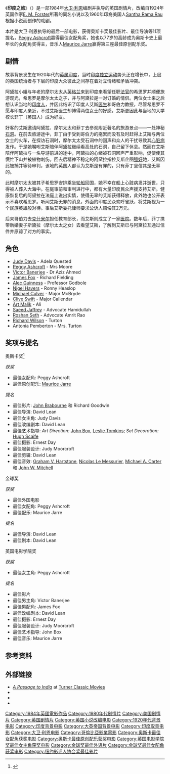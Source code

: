 {{Infobox film
| name = 印度之旅
| original_name = {{lang|en|''A Passage to India''}}
| image = PassageToIndiaPoster.jpg
| caption = 电影海报
| director = [[David_Lean|David Lean]]
| producer = [[John_Knatchbull,_7th_Baron_Brabourne|John Brabourne]]<br>Richard B. Goodwin
| screenplay = [[David_Lean|David Lean]]
| based on = {{Based on|''[[A_Passage_to_India|A Passage to India]]''|[[E._M._Forster|E. M. Forster]]}}
| starring = [[Judy_Davis|Judy Davis]]<br>[[Victor_Banerjee|Victor Banerjee]]<br>[[Peggy_Ashcroft|Peggy Ashcroft]]<br>[[James_Fox|James Fox]]<br>[[Alec_Guinness|Alec Guinness]]
| music = [[Maurice_Jarre|Maurice Jarre]]
| cinematography = Ernest Day
| editing = David Lean
| studio = [[Thorn_EMI|Thorn EMI]]<br>[[HBO|HBO]]
| distributor = [[Columbia_Pictures|Columbia Pictures]]
| released = {{Film date|df=y|1984|12|14}}
| runtime = 163 分钟
| country = 英国<br>美国
| language = 英语
| budget = £1700万<ref name="icon">Alexander Walker, ''Icons in the Fire: The Rise and Fall of Practically Everyone in the British Film Industry 1984–2000'', Orion Books, 2005 p35</ref>
| gross = $27,187,653 (US)<ref>{{Cite web |url=http://www.boxofficemojo.com/movies/?id=passagetoindia.htm |title=BoxOfficeMojo.com |access-date=2014-03-13 |archive-date=2018-02-09 |archive-url=https://web.archive.org/web/20180209182402/http://www.boxofficemojo.com/movies/?id=passagetoindia.htm |dead-url=no }}</ref>
}}
《'''印度之旅'''》（{{lang-en|''A Passage to India''}}）是一部1984年[[大卫·利恩|大卫·利恩]]编剧并执导的英国剧情片，改编自1924年英国作家[[E._M._Forster|E. M. Forster]]所著的同名小说以及1960年印裔美国人[[Santha_Rama_Rau|Santha Rama Rau]]根据小说而创作的戏剧。

本片是大卫·利恩执导的最后一部电影，获得奥斯卡奖最佳影片、最佳导演等11项提名，[[Peggy_Ashcroft|Peggy Ashcroft]]赢得最佳女配角奖，她也以77岁的高龄成为奥斯卡史上最年长的女配角奖得主，音乐人[[Maurice_Jarre|Maurice Jarre]]赢得第三座最佳原创配乐奖。

==剧情==
故事背景发生在1920年代的[[英属印度|英属印度]]，当时[[印度独立运动|印度独立运动]]势头正在增长中，上层的英国统治者与下层的印度大众彼此之间存在着对立情绪和矛盾冲突。

阿黛拉小姐与年老的摩尔太太从[[英格兰|英格兰]]来到印度来看望任职[[法官|法官]]的希思罗并顺便旅游观光，希思罗是摩尔太太之子，并与阿黛拉是一对订婚的情侣。两位女士来之后想认识当地的[[印度人|印度人]]，并因此结识了印度人艾斯[[医生|医生]]和哥伯力教授，尽管希思罗不愿与印度人亲近，不过艾斯医生却博得两位女士的好感，艾斯更因此与当地的大学校长菲丁（英国人）成为好友。

好客的艾斯邀请阿黛拉、摩尔太太和菲丁去参观附近著名的旅游景点——一处神秘[[石洞|石洞]]。在前去旅游途中，菲丁由于受到哥伯力的拖累而没有及时赶得上艾斯与两位女士的火车，在探访石洞时，摩尔太太受石洞中的回声和众人的干扰导致其[[心脏病|心脏病]]发作。于是她嘱咐艾斯陪伴阿黛拉继续看高处的石洞，自己留下休息。然而在艾斯陪伴阿黛拉与一名导游前进的途中，阿黛拉的心绪被石洞回声严重影响，促使使其慌忙下山并被植物刺伤。回去后精神不稳定的阿黛拉指控艾斯企图[[强奸|强奸]]她，艾斯因此被捕并等待审判，该地的英国人都认为艾斯是有罪的，只有菲丁坚信其是无辜的。

此时摩尔太太被其子希思罗安排乘坐[[轮船|轮船]]回国，她不幸在船上心脏病发并逝世，只得被人葬入大海中。在庭审前和审判进行中，都有大量印度民众声援支持艾斯。健康恢复后的阿黛拉在法庭上说出实情，使得无辜的艾斯获得释放，此外她也公开表示不喜欢希思罗。听闻艾斯无罪的消息，外面的印度民众欢呼雀跃，将艾斯视为一个民族英雄般对待。事后艾斯委托律师要求公诉人赔偿其2万元。

后来哥伯力去[[克什米尔|克什米尔]]担任教育部长，而艾斯则成立了一家[[医院|医院]]。数年后，菲丁携带新婚妻子斯黛拉（摩尔太太之女）去看望艾斯，了解到艾斯已与阿黛拉互通过信件并原谅了对方的事实。

==角色==
*[[Judy_Davis|Judy Davis]] - Adela Quested
*[[Peggy_Ashcroft|Peggy Ashcroft]] - Mrs Moore
*[[Victor_Banerjee|Victor Banerjee]] - Dr Aziz Ahmed
*[[James_Fox|James Fox]] - Richard Fielding
*[[Alec_Guinness|Alec Guinness]] - Professor Godbole
*[[Nigel_Havers|Nigel Havers]] - Ronny Heaslop
*[[Michael_Culver|Michael Culver]] - Major McBryde
*[[Clive_Swift|Clive Swift]] - Major Callendar
*[[Art_Malik|Art Malik]] - Ali
*[[Saeed_Jaffrey|Saeed Jaffrey]] - Advocate Hamidullah
*[[Roshan_Seth|Roshan Seth]] - Advocate Amrit Rao
*[[Richard_Wilson|Richard Wilson]] - Turton
*Antonia Pemberton - Mrs. Turton

==奖项与提名==
;奥斯卡奖<ref name="Oscars1985">{{Cite web |url=http://www.oscars.org/awards/academyawards/legacy/ceremony/57th-winners.html |title=The 57th Academy Awards (1985) Nominees and Winners |accessdate=13 October 2011 |work=oscars.org |archive-date=2014-09-24 |archive-url=https://web.archive.org/web/20140924194841/http://www.oscars.org/awards/academyawards/legacy/ceremony/57th-winners.html |dead-url=no }}</ref>
''获奖''
*最佳女配角: Peggy Ashcroft
*最佳原创配乐: [[Maurice_Jarre|Maurice Jarre]]
''提名''
*最佳影片: [[John_Brabourne|John Brabourne]] 和 Richard Goodwin
*最佳导演: David Lean
*最佳女主角: Judy Davis
*最佳改编剧本: David Lean
*最佳艺术指导: ''Art Direction:'' [[John_Box|John Box]], [[Leslie_Tomkins|Leslie Tomkins]]; ''Set Decoration:'' [[Hugh_Scaife|Hugh Scaife]]
*最佳摄影: Ernest Day
*最佳服装设计: Judy Moorcroft
*最佳剪辑: David Lean
*最佳音效: [[Graham_V._Hartstone|Graham V. Hartstone]], [[Nicolas_Le_Messurier|Nicolas Le Messurier]], [[Michael_A._Carter|Michael A. Carter]] 和 [[John_W._Mitchell|John W. Mitchell]]

;金球奖
''获奖''
*最佳外国电影
*最佳女配角: Peggy Ashcroft
*最佳配乐: Maurice Jarre
''提名''
*最佳导演: David Lean
*最佳剧本: David Lean

;英国电影学院奖
''获奖''
*最佳女主角: Peggy Ashcroft
''提名''
*最佳影片
*最佳男主角: Victor Banerjee
*最佳男配角: James Fox
*最佳改编剧本: David Lean
*最佳摄影: Ernest Day
*最佳服装设计: Judy Moorcroft
*最佳艺术指导: John Box
*最佳音乐: Maurice Jarre

==参考资料==
{{reflist}}

==外部链接==
* ''[http://www.tcm.com/tcmdb/title.jsp?stid=86319&atid=0 A Passage to India]{{Wayback|url=http://www.tcm.com/tcmdb/title.jsp?stid=86319&atid=0 |date=20190702174245 }}'' at [[Turner_Classic_Movies|Turner Classic Movies]]
* {{IMDb title|0087892}}
* {{douban|1291834}}
* {{rotten-tomatoes|passage_to_india}}

{{上海电影译制厂/1980s作品}}
{{金球奖最佳外语片}}
{{金球奖最佳原创配乐奖}}
{{纽约影评人协会奖最佳影片}}
{{DEFAULTSORT:Passage To India, A}}
[[Category:1984年英國電影作品|Category:1984年英國電影作品]]
[[Category:1980年代剧情片|Category:1980年代剧情片]]
[[Category:美国剧情片|Category:美国剧情片]]
[[Category:英国剧情片|Category:英国剧情片]]
[[Category:英国小说改编电影|Category:英国小说改编电影]]
[[Category:1920年代背景电影|Category:1920年代背景电影]]
[[Category:印度背景电影|Category:印度背景电影]]
[[Category:大英帝国背景电影|Category:大英帝国背景电影]]
[[Category:印度取景电影|Category:印度取景电影]]
[[Category:大卫·利恩电影|Category:大卫·利恩电影]]
[[Category:哥倫比亞影業電影|Category:哥倫比亞影業電影]]
[[Category:奥斯卡最佳女配角获奖电影|Category:奥斯卡最佳女配角获奖电影]]
[[Category:奥斯卡最佳原创配乐获奖电影|Category:奥斯卡最佳原创配乐获奖电影]]
[[Category:英国电影学院奖最佳女主角获奖电影|Category:英国电影学院奖最佳女主角获奖电影]]
[[Category:金球奖最佳外语片|Category:金球奖最佳外语片]]
[[Category:金球奖最佳女配角获奖电影|Category:金球奖最佳女配角获奖电影]]
[[Category:纽约影评人协会奖最佳影片|Category:纽约影评人协会奖最佳影片]]